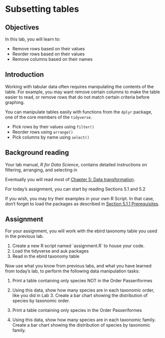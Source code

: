 # Subsetting tables

## Objectives

In this lab, you will learn to:

-   Remove rows based on their values
-   Reorder rows based on their values
-   Remove columns based on their names

## Introduction

Working with tabular data often requires manipulating the contents of the table. For example, you may want remove certain columns to make the table easier to read, or remove rows that do not match certain criteria before graphing.

You can manipulate tables easily with functions from the `dplyr` package, one of the core members of the `tidyverse`.

-   Pick rows by their values using `filter()`
-   Reorder rows using `arrange()`
-   Pick columns by name using `select()`

## Background reading

Your lab manual, *R for Data Science*, contains detailed instructions on filtering, arranging, and selecting in

Eventually you will read most of [Chapter 5: Data transformation](https://r4ds.had.co.nz/transform.html).

For today's assignment, you can start by reading Sections 5.1 and 5.2

If you wish, you may try their examples in your own R Script. In that case, don't forget to load the packages as described in [Section 5.1.1 Prerequisites](Chapter 5: Data transformation.).

## Assignment

For your assignment, you will work with the ebird taxonomy table you used in the previous lab.

1.  Create a new R script named \`assignment.R\` to house your code.
2.  Load the tidyverse and auk packages
3.  Read in the ebird taxonomy table

Now use what you know from previous labs, and what you have learned from today's lab, to perform the following data manipulation tasks:

1.  Print a table containing only species NOT in the Order Passeriformes

2.  Using this data, show how many species are in each taxonomic order, like you did in Lab 3. Create a bar chart showing the distribution of species by taxonomic order.

3.  Print a table containing only species in the Order Passeriformes

4.  Using this data, show how many species are in each taxonomic family. Create a bar chart showing the distribution of species by taxonomic family.

### 
